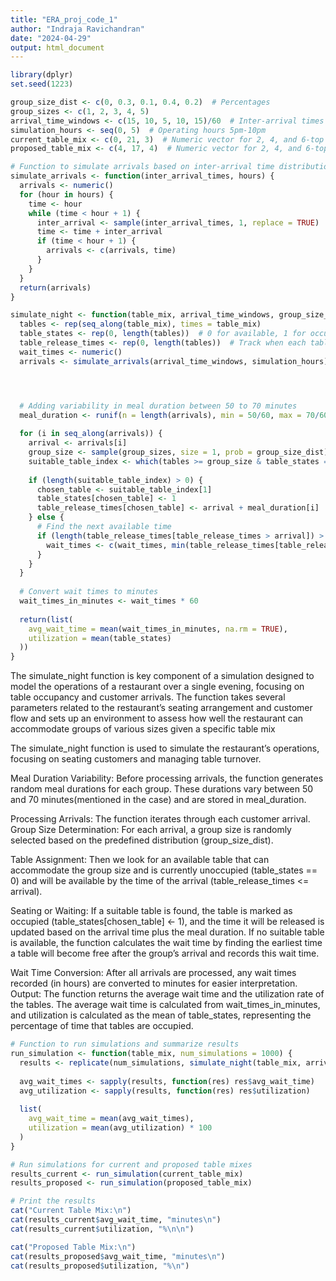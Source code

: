 ---
title: "ERA_proj_code_1"
author: "Indraja Ravichandran"
date: "2024-04-29"
output: html_document
---

```{r, echo=TRUE}
library(dplyr)
set.seed(1223)

group_size_dist <- c(0, 0.3, 0.1, 0.4, 0.2)  # Percentages
group_sizes <- c(1, 2, 3, 4, 5)
arrival_time_windows <- c(15, 10, 5, 10, 15)/60  # Inter-arrival times for each hour block
simulation_hours <- seq(0, 5)  # Operating hours 5pm-10pm
current_table_mix <- c(0, 21, 3)  # Numeric vector for 2, 4, and 6-top tables
proposed_table_mix <- c(4, 17, 4)  # Numeric vector for 2, 4, and 6-top tables

# Function to simulate arrivals based on inter-arrival time distribution
simulate_arrivals <- function(inter_arrival_times, hours) {
  arrivals <- numeric()
  for (hour in hours) {
    time <- hour
    while (time < hour + 1) {
      inter_arrival <- sample(inter_arrival_times, 1, replace = TRUE)
      time <- time + inter_arrival
      if (time < hour + 1) {
        arrivals <- c(arrivals, time)
      }
    }
  }
  return(arrivals)
}
```
```{r, echo=TRUE}
simulate_night <- function(table_mix, arrival_time_windows, group_size_dist, simulation_hours) {
  tables <- rep(seq_along(table_mix), times = table_mix)
  table_states <- rep(0, length(tables))  # 0 for available, 1 for occupied
  table_release_times <- rep(0, length(tables))  # Track when each table will be free
  wait_times <- numeric()
  arrivals <- simulate_arrivals(arrival_time_windows, simulation_hours)




  # Adding variability in meal duration between 50 to 70 minutes
  meal_duration <- runif(n = length(arrivals), min = 50/60, max = 70/60)  # Meal durations in hours
  
  for (i in seq_along(arrivals)) {
    arrival <- arrivals[i]
    group_size <- sample(group_sizes, size = 1, prob = group_size_dist)
    suitable_table_index <- which(tables >= group_size & table_states == 0 & table_release_times <= arrival)
    
    if (length(suitable_table_index) > 0) {
      chosen_table <- suitable_table_index[1]
      table_states[chosen_table] <- 1
      table_release_times[chosen_table] <- arrival + meal_duration[i]
    } else {
      # Find the next available time
      if (length(table_release_times[table_release_times > arrival]) > 0) {
        wait_times <- c(wait_times, min(table_release_times[table_release_times > arrival]) - arrival)
      }
    }
  }
  
  # Convert wait times to minutes
  wait_times_in_minutes <- wait_times * 60
  
  return(list(
    avg_wait_time = mean(wait_times_in_minutes, na.rm = TRUE), 
    utilization = mean(table_states)
  ))
}

```
The simulate_night function is  key component of a simulation designed to model
the operations of a restaurant over a single evening, focusing on table occupancy 
and customer arrivals. The function takes several parameters related to the restaurant's 
seating arrangement and customer flow and sets up an environment to assess how well the 
restaurant can accommodate groups of various sizes given a specific table mix

The simulate_night function is used to simulate the restaurant's operations, focusing on seating customers and managing table turnover.

Meal Duration Variability: 
Before processing arrivals, the function generates random meal durations for each group. These durations vary between 50 and 70 minutes(mentioned in the case) and are stored in meal_duration.

Processing Arrivals: 
The function iterates through each customer arrival.
Group Size Determination: For each arrival, a group size is randomly selected based on the predefined distribution (group_size_dist).

Table Assignment: 
Then we look for an available table that can accommodate the group size and is currently unoccupied (table_states == 0) and will be available by the time of the arrival (table_release_times <= arrival).

Seating or Waiting:
If a suitable table is found, the table is marked as occupied (table_states[chosen_table] <- 1), and the time it will be released is updated based on the arrival time plus the meal duration.
If no suitable table is available, the function calculates the wait time by finding the earliest time a table will become free after the group's arrival and records this wait time.

Wait Time Conversion: After all arrivals are processed, any wait times recorded (in hours) are converted to minutes for easier interpretation.
Output: The function returns the average wait time and the utilization rate of the tables. The average wait time is calculated from wait_times_in_minutes, and utilization is calculated as the mean of table_states, representing the percentage of time that tables are occupied.
```{r, echo=TRUE}
# Function to run simulations and summarize results
run_simulation <- function(table_mix, num_simulations = 1000) {
  results <- replicate(num_simulations, simulate_night(table_mix, arrival_time_windows, group_size_dist, simulation_hours), simplify = FALSE)
  
  avg_wait_times <- sapply(results, function(res) res$avg_wait_time)
  avg_utilization <- sapply(results, function(res) res$utilization)
  
  list(
    avg_wait_time = mean(avg_wait_times),
    utilization = mean(avg_utilization) * 100
  )
}

# Run simulations for current and proposed table mixes
results_current <- run_simulation(current_table_mix)
results_proposed <- run_simulation(proposed_table_mix)

# Print the results
cat("Current Table Mix:\n")
cat(results_current$avg_wait_time, "minutes\n")
cat(results_current$utilization, "%\n\n")

cat("Proposed Table Mix:\n")
cat(results_proposed$avg_wait_time, "minutes\n")
cat(results_proposed$utilization, "%\n")


```

